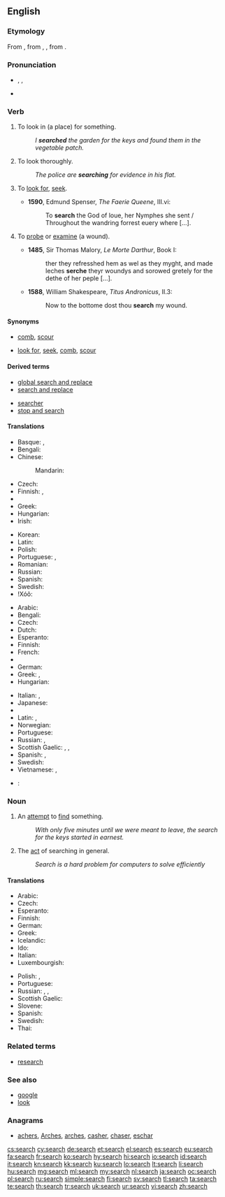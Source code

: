 {{wikipedia}}
==English==

===Etymology===
From {{etyl|enm|en}} {{term|serchen|lang=enm}}, from {{etyl|xno|en}} {{term|sercher|lang=xno}}, {{etyl|fro|en}} {{term|cerchier||lang=fro}}, from {{etyl|la|en}} {{term|circare||lang=la}}.

===Pronunciation===
* {{enPR|sûrch}}, {{IPA|/sɜː(r)tʃ/}}, {{SAMPA|/s3:(r)tS/}}
* {{audio|en-us-search.ogg|Audio (US)}}
*: {{rhymes|ɜː(r)tʃ}}

===Verb===
{{en-verb|search|es}}

# {{transitive}} To look in (a place) for something.
#: ''I '''searched''' the garden for the keys and found them in the vegetable patch.''
# {{intransitive|followed by "for"}} To look thoroughly.
#: ''The police are '''searching''' for evidence in his flat.''
# {{transitive|now|_|rare}} To [[look for]], [[seek]].
#* '''1590''', Edmund Spenser, ''The Faerie Queene'', III.vi:
#*: To '''search''' the God of loue, her Nymphes she sent / Throughout the wandring forrest euery where [...].
# {{transitive|obsolete}} To [[probe]] or [[examine]] (a wound).
#* '''1485''', Sir Thomas Malory, ''Le Morte Darthur'', Book I:
#*: ther they refresshed hem as wel as they myght, and made leches '''serche''' theyr woundys and sorowed gretely for the dethe of her peple [...].
#* '''1588''', William Shakespeare, ''Titus Andronicus'', II.3:
#*: Now to the bottome dost thou '''search''' my wound.

====Synonyms====
* {{sense|transitive: look throughout (a place) for something}} [[comb]], [[scour]]
* {{sense|intransitive: look thoroughly}} [[look for]], [[seek]], [[comb]], [[scour]]

====Derived terms====
{{rel-top|terms derived from ''search (verb)''}}
* [[global search and replace]]
* [[search and replace]]
{{rel-mid}}
* [[searcher]]
* [[stop and search]]
{{rel-bottom}}

====Translations====
{{trans-top|to look throughout (a place) for something}}
* Basque: {{t+|eu|bilatu|xs=Basque}},  {{t|eu|xerkatu|xs=Basque}}
* Bengali: {{t|bn|খোঁজা|sc=Beng}}
* Chinese:
*: Mandarin: {{t|zh|搜索|sc=Hani}}
* Czech: {{t|cs|prohledat}}
* Finnish: {{t+|fi|etsiä}},  {{t+|fi|tutkia}}
* {{trreq|Georgian}}
* Greek: {{t|el|ψάχνω|tr=psáchno|sc=Grek}}
* Hungarian: {{t+|hu|keres}}
* Irish: {{t|ga|cuardaigh}}
{{trans-mid}}
* Korean: {{t+|ko|찾다|sc=Hang}}
* Latin: {{t|la|scisco}}
* Polish: {{t|pl|szukać}}
* Portuguese: {{t|pt|buscar}}, {{t|pt|procurar}}
* Romanian: {{t+|ro|căuta}}
* Russian: {{t+|ru|искать|tr=iskát'}}
* Spanish: {{t+|es|buscar}}
* Swedish: {{t|sv|genomsöka}}
* !Xóõ: {{tø|nmn|!xáa}}
{{trans-bottom}}

{{trans-top|(followed by "for") to look thoroughly}}
* Arabic: {{t-|ar|دور|tr=dáwwara}}
* Bengali: {{t|bn|খোঁজা|sc=Beng}}
* Czech: {{t+|cs|hledat}}
* Dutch: {{t+|nl|zoeken}}
* Esperanto: {{t+|eo|serĉi|xs=Esperanto}}
* Finnish: {{t+|fi|etsiä}}
* French: {{t+|fr|chercher}}
* {{trreq|Georgian}}
* German: {{t+|de|suchen}}
* Greek: {{t|el|αναζητώ|tr=anazitó|sc=Grek}}, {{t|el|ερευνώ|tr=erevnó|sc=Grek}}
* Hungarian: {{t-|hu|nyomoz}}
{{trans-mid}}
* Italian: {{t|it|buscare}}, {{t|it|cercare}}
* Japanese: {{t|ja|探す|tr=sagasu|sc=Jpan}}
* {{trreq|ko}}
* Latin: {{t-|la|quaero|alt=quaerō}}, {{t|la|scisco}}
* Norwegian: {{t|no|lete}}
* Portuguese: {{t|pt|procurar}}
* Russian: {{t|ru|разыскивать|tr=razýskivat’}},  {{t|ru|разыскать|tr=razyskát’}}
* Scottish Gaelic: {{t|gd|lorg}}, {{t|gd|sir}}, {{t|gd|iarr}}
* Spanish: {{t+|es|buscar}}, {{t-|es|sondear buscando}}
* Swedish: {{t|sv|söka}}
* Vietnamese: {{t|vi|tìm kiếm}}, {{t|vi|tìm}}
{{trans-bottom}}

{{checktrans-top}}
* {{ttbc|pt}}: {{t+|pt|buscar}}
{{trans-bottom}}

===Noun===
{{en-noun|es}}

# An [[attempt]] to [[find]] something.
#: ''With only five minutes until we were meant to leave, the search for the keys started in earnest.''
# The [[act]] of searching in general.
#: ''Search is a hard problem for computers to solve efficiently''

====Translations====
{{trans-top}}
* Arabic: {{t-|ar|طلب|m|alt=طَلَب|tr=ṭálab}}
* Czech: {{t|cs|hledání}}
* Esperanto: {{t|eo|serĉo}}
* Finnish: {{t-|fi|etsintä}}
* German: {{t+|de|Suche|f}}
* Greek: {{t|el|αναζήτηση|f|tr=anazítisi|sc=Grek}}
* Icelandic: {{t+|is|leit}}
* Ido: {{t|io|sercho}}
* Italian: {{t+|it|cerca|f}}
* Luxembourgish: {{t|lb|Sich|f}}
{{trans-mid}}
* Polish: {{t|pl|poszukiwanie|n}}, {{t|pl|przeszukiwanie|n}}
* Portuguese: {{t+|pt|busca}}
* Russian: {{t|ru|поиск|m|tr=póisk|sc=Cyrl}}, {{qualifier|search and seizure}} {{t|ru|обыск|m|tr=óbysk|sc=Cyrl}}, {{qualifier|of a wanted criminal or a missing person}} {{t|ru|розыск|m|tr=rózysk|sc=Cyrl}}
* Scottish Gaelic: {{t|gd|sireadh|m}}
* Slovene: {{t|sl|iskanje|n}}
* Spanish: {{t-|es|búsqueda|f}}
* Swedish: {{t|sv|sökning|c}}
* Thai: {{t|th|ค้นหา}}
{{trans-bottom}}

===Related terms===
* [[research]]

===See also===
* [[google]]
* [[look]]

===Anagrams===
* [[achers#English|achers]], [[Arches#English|Arches]], [[arches#English|arches]], [[casher#English|casher]], [[chaser#English|chaser]], [[eschar#English|eschar]]

[[cs:search]]
[[cy:search]]
[[de:search]]
[[et:search]]
[[el:search]]
[[es:search]]
[[eu:search]]
[[fa:search]]
[[fr:search]]
[[ko:search]]
[[hy:search]]
[[hi:search]]
[[io:search]]
[[id:search]]
[[it:search]]
[[kn:search]]
[[kk:search]]
[[ku:search]]
[[lo:search]]
[[lt:search]]
[[li:search]]
[[hu:search]]
[[mg:search]]
[[ml:search]]
[[my:search]]
[[nl:search]]
[[ja:search]]
[[oc:search]]
[[pl:search]]
[[ru:search]]
[[simple:search]]
[[fi:search]]
[[sv:search]]
[[tl:search]]
[[ta:search]]
[[te:search]]
[[th:search]]
[[tr:search]]
[[uk:search]]
[[ur:search]]
[[vi:search]]
[[zh:search]]